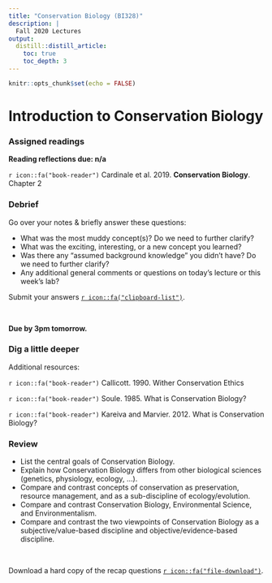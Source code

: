 ```yaml
---
title: "Conservation Biology (BI328)"
description: | 
  Fall 2020 Lectures
output:
  distill::distill_article:
    toc: true
    toc_depth: 3
---
```


```r

knitr::opts_chunk$set(echo = FALSE)

```

# Introduction to Conservation Biology


### Assigned readings

**Reading reflections due: n/a**

`r icon::fa("book-reader")` Cardinale et al. 2019. **Conservation Biology**. Chapter 2


### Debrief

Go over your notes & briefly answer these questions:

*	What was the most muddy concept(s)? Do we need to further clarify?
*	What was the exciting, interesting, or a new concept you learned?
*	Was there any “assumed background knowledge” you didn’t have? Do we need to further clarify?
*	Any additional general comments or questions on today's lecture or this week’s lab?

Submit your answers [`r icon::fa("clipboard-list")`](https://docs.google.com/forms/d/e/1FAIpQLSf_wpIenOLXtsZ24-3Aa120mgZmN3ioZHVkA342ZCYOj5OQug/viewform?usp=sf_link).


<br>

**Due by 3pm tomorrow.**


### Dig a little deeper

Additional resources:

`r icon::fa("book-reader")` Callicott. 1990. Wither Conservation Ethics

`r icon::fa("book-reader")` Soule. 1985. What is Conservation Biology?

`r icon::fa("book-reader")` Kareiva and Marvier. 2012. What is Conservation Biology?



### Review

* List the central goals of Conservation Biology.
* Explain how Conservation Biology differs from other biological sciences (genetics, physiology, ecology, ...).
* Compare and contrast concepts of conservation as preservation, resource management, and as a sub-discipline of ecology/evolution.
* Compare and contrast Conservation Biology, Environmental Science, and Environmentalism.
* Compare and contrast the two viewpoints of Conservation Biology as a subjective/value-based discipline and objective/evidence-based discipline.


<br>

Download a hard copy of the recap questions [`r icon::fa("file-download")`](/files/BI328_ReviewQs_Intro_Conserv_Bio.pdf).
